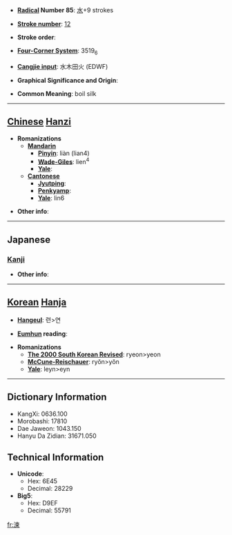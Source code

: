 * '''[[Wiktionary:Chinese radical index| Radical]] Number 85''': [[Wiktionary:Chinese radical index 水|水]]+9 strokes

* '''[[Wiktionary:Chinese total strokes index|Stroke number]]''': [[Wiktionary:Chinese total strokes index 12|12]]

* '''Stroke order''': 

* '''[[Wiktionary:Chinese four corner index|Four-Corner System]]''': 3519<sub>6</sub>

* '''[[Wiktionary:Chinese Cangjie index|Cangjie input]]''': 水木田火 (EDWF)

* '''Graphical Significance and Origin''': 

* '''Common Meaning''': boil silk

----

== [[Chinese]] [[Hanzi]] ==

* '''Romanizations'''
** '''[[Mandarin]]'''
*** '''[[Pinyin]]''': liàn (lian4)
*** '''[[Wade-Giles]]''': lien<sup>4</sup>
*** '''[[Yale]]''': 
** '''[[Cantonese]]'''
*** '''[[Jyutping]]''':
*** '''[[Penkyamp]]''': 
*** '''[[Yale]]''': lin6

* '''Other info''': 

----

==Japanese==
===[[Kanji]]===
{{kanji|on readings=[[れん]] (ren), [[らん]] (ran)|kun readings=[[ねる]] (neru)}}

* '''Other info''':  

----

== [[Korean]] [[Hanja]] ==

* '''[[Hangeul]]''': 련>연

* '''[[Eumhun]] reading''': 

* '''Romanizations'''
** '''[[The 2000 South Korean Revised Romanization|The 2000 South Korean Revised]]''': ryeon>yeon
** '''[[McCune-Reischauer]]''': ryŏn>yŏn
** '''[[Yale]]''': leyn>eyn

----

== Dictionary Information ==

* KangXi: 0636.100
* Morobashi: 17810
* Dae Jaweon: 1043.150
* Hanyu Da Zidian: 31671.050

== Technical Information ==

* '''Unicode''':
** Hex: 6E45
** Decimal: 28229
* '''Big5''':
** Hex: D9EF
** Decimal: 55791

[[fr:湅]]